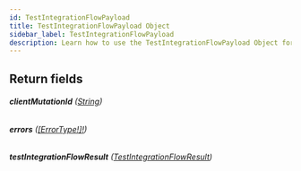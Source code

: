 ```yaml
---
id: TestIntegrationFlowPayload
title: TestIntegrationFlowPayload Object
sidebar_label: TestIntegrationFlowPayload
description: Learn how to use the TestIntegrationFlowPayload Object for Builder's API.
---
```


## Return fields

###### <b>clientMutationId</b> ([String](/self-managed/composer/builder/api/schema/scalar/String.mdx))

###### <b>errors</b> ([[ErrorType!]!](/self-managed/composer/builder/api/schema/object/ErrorType.mdx))

###### <b>testIntegrationFlowResult</b> ([TestIntegrationFlowResult](/self-managed/composer/builder/api/schema/object/TestIntegrationFlowResult.mdx))
